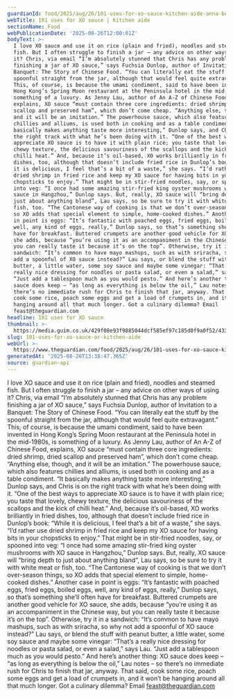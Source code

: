 ```yaml
---
guardianId: food/2025/aug/26/101-uses-for-xo-sauce-kitchen-aide-anna-berrill
webTitle: 101 uses for XO sauce | Kitchen aide
sectionName: Food
webPublicationDate: '2025-08-26T12:00:01Z'
bodyText: >-
  I love XO sauce and use it on rice (plain and fried), noodles and steamed
  fish. But I often struggle to finish a jar – any advice on other ways of using
  it? Chris, via email “I’m absolutely stunned that Chris has any problem
  finishing a jar of XO sauce,” says Fuchsia Dunlop, author of Invitation to a
  Banquet: The Story of Chinese Food. “You can literally eat the stuff by the
  spoonful straight from the jar, although that would feel quite extravagant.”
  This, of course, is because the umami condiment, said to have been invented in
  Hong Kong’s Spring Moon restaurant at the Peninsula hotel in the mid-1980s, is
  something of a luxury. As Jenny Lau, author of An A-Z of Chinese Food,
  explains, XO sauce “must contain three core ingredients: dried shrimp, dried
  scallop and preserved ham”, which don’t come cheap. “Anything else, though,
  and it will be an imitation.” The powerhouse sauce, which also features
  chillies and alliums, is used both in cooking and as a table condiment. “It
  basically makes anything taste more interesting,” Dunlop says, and Chris is on
  the right track with what he’s been doing with it. “One of the best ways to
  appreciate XO sauce is to have it with plain rice; you taste that lovely,
  chewy texture, the delicious savouriness of the scallops and the kick of
  chilli heat.” And, because it’s oil-based, XO works brilliantly in fried
  dishes, too, although that doesn’t include fried rice in Dunlop’s book: “While
  it is delicious, I feel that’s a bit of a waste,” she says. “I’d rather use
  dried shrimp in fried rice and keep my XO sauce for having bits in your
  chopsticks to enjoy.” That might be in stir-fried noodles, say, or spooned
  into veg: “I once had some amazing stir-fried king oyster mushrooms with XO
  sauce in Hangzhou,” Dunlop says. But, really, XO sauce will “bring depth to
  just about anything bland”, Lau says, so be sure to try it with white meat or
  fish, too. “The Cantonese way of cooking is that we don’t over-season things,
  so XO adds that special element to simple, home-cooked dishes.” Another case
  in point is eggs: “It’s fantastic with poached eggs, fried eggs, boiled eggs,
  well, any kind of eggs, really,” Dunlop says, so that’s something she’ll often
  have for breakfast. Buttered crumpets are another good vehicle for XO sauce,
  she adds, because “you’re using it as an accompaniment in the Chinese way, but
  you can really taste it because it’s on the top”. Otherwise, try it in a
  sandwich: “It’s common to have mayo mashups, such as with sriracha, so why not
  add a spoonful of XO sauce instead?” Lau says, or blend the stuff with peanut
  butter, a little water, some soy sauce and maybe some vinegar: “That’s a
  really nice dressing for noodles or pasta salad, or even a salad,” says Lau.
  “Just add a tablespoon much as you would pesto.” And here’s another thing: XO
  sauce does keep – “as long as everything is below the oil,” Lau notes – so
  there’s no immediate rush for Chris to finish that jar, anyway. That said,
  cook some rice, poach some eggs and get a load of crumpets in, and it won’t be
  hanging around all that much longer. Got a culinary dilemma? Email
  feast@theguardian.com
headline: 101 uses for XO sauce
thumbnail: >-
  https://media.guim.co.uk/429f08e93f9885044dcf585ef97c185d0f9a0f52/433_371_3246_2596/500.jpg
slug: 101-uses-for-xo-sauce-or-kitchen-aide
webUrl: >-
  https://www.theguardian.com/food/2025/aug/26/101-uses-for-xo-sauce-kitchen-aide-anna-berrill
generatedAt: '2025-08-26T13:38:47.365Z'
source: guardian-api
---
```

I love XO sauce and use it on rice (plain and fried), noodles and steamed fish. But I often struggle to finish a jar – any advice on other ways of using it? Chris, via email “I’m absolutely stunned that Chris has any problem finishing a jar of XO sauce,” says Fuchsia Dunlop, author of Invitation to a Banquet: The Story of Chinese Food. “You can literally eat the stuff by the spoonful straight from the jar, although that would feel quite extravagant.” This, of course, is because the umami condiment, said to have been invented in Hong Kong’s Spring Moon restaurant at the Peninsula hotel in the mid-1980s, is something of a luxury. As Jenny Lau, author of An A-Z of Chinese Food, explains, XO sauce “must contain three core ingredients: dried shrimp, dried scallop and preserved ham”, which don’t come cheap. “Anything else, though, and it will be an imitation.” The powerhouse sauce, which also features chillies and alliums, is used both in cooking and as a table condiment. “It basically makes anything taste more interesting,” Dunlop says, and Chris is on the right track with what he’s been doing with it. “One of the best ways to appreciate XO sauce is to have it with plain rice; you taste that lovely, chewy texture, the delicious savouriness of the scallops and the kick of chilli heat.” And, because it’s oil-based, XO works brilliantly in fried dishes, too, although that doesn’t include fried rice in Dunlop’s book: “While it is delicious, I feel that’s a bit of a waste,” she says. “I’d rather use dried shrimp in fried rice and keep my XO sauce for having bits in your chopsticks to enjoy.” That might be in stir-fried noodles, say, or spooned into veg: “I once had some amazing stir-fried king oyster mushrooms with XO sauce in Hangzhou,” Dunlop says. But, really, XO sauce will “bring depth to just about anything bland”, Lau says, so be sure to try it with white meat or fish, too. “The Cantonese way of cooking is that we don’t over-season things, so XO adds that special element to simple, home-cooked dishes.” Another case in point is eggs: “It’s fantastic with poached eggs, fried eggs, boiled eggs, well, any kind of eggs, really,” Dunlop says, so that’s something she’ll often have for breakfast. Buttered crumpets are another good vehicle for XO sauce, she adds, because “you’re using it as an accompaniment in the Chinese way, but you can really taste it because it’s on the top”. Otherwise, try it in a sandwich: “It’s common to have mayo mashups, such as with sriracha, so why not add a spoonful of XO sauce instead?” Lau says, or blend the stuff with peanut butter, a little water, some soy sauce and maybe some vinegar: “That’s a really nice dressing for noodles or pasta salad, or even a salad,” says Lau. “Just add a tablespoon much as you would pesto.” And here’s another thing: XO sauce does keep – “as long as everything is below the oil,” Lau notes – so there’s no immediate rush for Chris to finish that jar, anyway. That said, cook some rice, poach some eggs and get a load of crumpets in, and it won’t be hanging around all that much longer. Got a culinary dilemma? Email feast@theguardian.com
